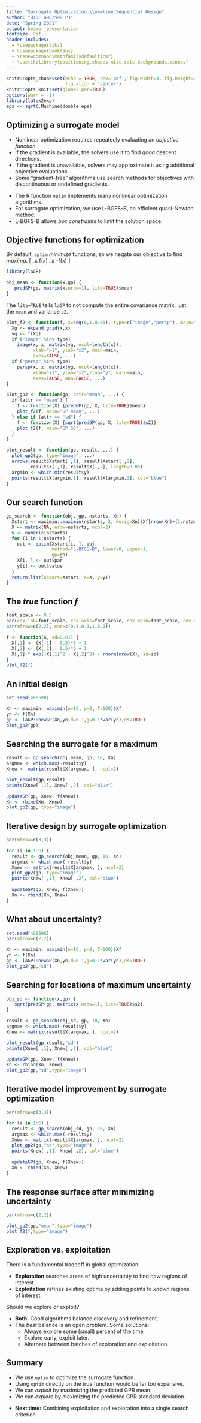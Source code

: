 ```yaml
---
title: "Surrogate Optimization:\\newline Sequential Design"
author: "BIOE 498/598 PJ"
date: "Spring 2021"
output: beamer_presentation
fontsize: 9pt
header-includes: 
  - \usepackage{tikz}
  - \usepackage{booktabs}
  - \renewcommand\mathfamilydefault{cmr}
  - \usetikzlibrary{positioning,shapes.misc,calc,backgrounds,scopes} 
---
```


```r
knitr::opts_chunk$set(echo = TRUE, dev='pdf', fig.width=3, fig.height=3,
                      fig.align = 'center')
knitr::opts_knit$set(global.par=TRUE)
options(warn = -1)
library(latex2exp)
eps <- sqrt(.Machine$double.eps) 
```

## Optimizing a surrogate model

- Nonlinear optimization requires repeatedly evaluating an *objective function*.
- If the gradient is available, the solvers use it to find good descent directions.
- If the gradient is unavailable, solvers may approximate it using additional objective evaluations.
- Some "gradient-free" algorithms use search methods for objectives with discontinuous or undefined gradients.

\bigskip
\pause

- The R function `optim` implements many nonlinear optimization algorithms.
- For surrogate optimization, we use L-BGFS-B, an efficient quasi-Newton method.
- L-BGFS-B allows *box constraints* to limit the solution space.

## Objective functions for optimization

By default, `optim` *minimize* functions, so we negate our objective to find *maxima*.
\[ \max_x f(x) \Leftrightarrow \min_x -f(x)  \]

\bigskip
\footnotesize
```r
library(laGP)

obj_mean <- function(x,gp) {
  -predGP(gp, matrix(x,nrow=1), lite=TRUE)$mean
}
```

\normalsize
\bigskip
The `lite=TRUE` tells `laGP` to not compute the entire covariance matrix, just the `mean` and variance `s2`.

```r
plot_f2 <- function(f, x=seq(0,1,0.01), type=c("image","persp"), main="true response", ...) {
  Xg <- expand.grid(x,x)
  yg <- f(Xg)
  if ("image" %in% type) 
    image(x, x, matrix(yg, ncol=length(x)), 
          xlab="x1", ylab="x2", main=main,
          axes=FALSE, ...)
  if ("persp" %in% type)
    persp(x, x, matrix(yg, ncol=length(x)), 
          xlab="x1", ylab="x2",zlab="y", main=main,
          axes=FALSE, ann=FALSE, ...)
}

plot_gp2 <- function(gp, attr="mean", ...) {
  if (attr == "mean") {
    f <- function(X) {predGP(gp, X, lite=TRUE)$mean}
    plot_f2(f, main="GP mean", ...)
  } else if (attr == "sd") {
    f <- function(X) {sqrt(predGP(gp, X, lite=TRUE)$s2)}
    plot_f2(f, main="GP SD", ...)
  }
}

plot_result <- function(gp, result, ...) {
  plot_gp2(gp, type="image", ...)
  arrows(result$Xstart[ ,1], result$Xstart[ ,2],
         result$X[ ,1], result$X[ ,2], length=0.05)
  argmin <- which.min(result$y)
  points(result$X[argmin,1], result$X[argmin,2], col="blue")
}
```
  
## Our search function

\footnotesize
```r
gp_search <- function(obj, gp, nstarts, Xn) {
  Xstart <- maximin::maximin(nstarts, 2, Xorig=Xn)$Xf[nrow(Xn)+(1:nstarts), ]
  X <- matrix(NA, nrow=nstarts, ncol=2)
  y <- numeric(nstarts)
  for (i in 1:nstarts) {
    out <- optim(Xstart[i, ], obj, 
                 method="L-BFGS-B", lower=0, upper=1, 
                 gp=gp)
    X[i, ] <- out$par
    y[i] <- out$value
  }
  return(list(Xstart=Xstart, X=X, y=y))
}
```

## The *true* function $f$

```r
font_scale <- 0.5
par(cex.lab=font_scale, cex.axis=font_scale, cex.main=font_scale, cex.sub=font_scale)
par(mfrow=c(2,2), mar=c(0.1,0.1,1,0.1))
```

\footnotesize
```r
f <- function(X, sd=0.01) {
  X[,1] <- (X[,1] - 0.5)*6 + 1
  X[,2] <- (X[,2] - 0.5)*6 + 1
  X[,1] * exp(-X[,1]^2 - X[,2]^2) + rnorm(nrow(X), sd=sd)
}
plot_f2(f)
```
## An initial design

```r
set.seed(498598)
```

\footnotesize
```r
Xn <- maximin::maximin(n=16, p=2, T=100)$Xf
yn <- f(Xn)
gp <- laGP::newGP(Xn,yn,d=0.1,g=0.1*var(yn),dK=TRUE)
plot_gp2(gp)
```
## Searching the surrogate for a maximum

\footnotesize
```r
result <- gp_search(obj_mean, gp, 10, Xn)
argmax <- which.max(-result$y)
Xnew <- matrix(result$X[argmax, ], ncol=2)

plot_result(gp,result)
points(Xnew[ ,1], Xnew[ ,2], col="blue")

updateGP(gp, Xnew, f(Xnew))
Xn <- rbind(Xn, Xnew)
plot_gp2(gp, type="image")
```

## Iterative design by surrogate optimization

```r
par(mfrow=c(3,3))
```

\footnotesize
```r
for (i in 1:6) {
  result <- gp_search(obj_mean, gp, 10, Xn)
  argmax <- which.max(-result$y)
  Xnew <- matrix(result$X[argmax, ], ncol=2)
  plot_gp2(gp, type="image")
  points(Xnew[ ,1], Xnew[ ,2], col="blue")
  
  updateGP(gp, Xnew, f(Xnew))
  Xn <- rbind(Xn, Xnew)
}
```

## What about uncertainty?

```r
set.seed(498598)
par(mfrow=c(2,2))
```

\footnotesize
```r
Xn <- maximin::maximin(n=16, p=2, T=100)$Xf
yn <- f(Xn)
gp <- laGP::newGP(Xn,yn,d=0.1,g=0.1*var(yn),dK=TRUE)
plot_gp2(gp,"sd")
```


## Searching for locations of maximum uncertainty

\footnotesize
```r
obj_sd <- function(x,gp) {
  -sqrt(predGP(gp, matrix(x,nrow=1), lite=TRUE)$s2)
}

result <- gp_search(obj_sd, gp, 10, Xn)
argmax <- which.max(-result$y)
Xnew <- matrix(result$X[argmax, ], ncol=2)

plot_result(gp,result,"sd")
points(Xnew[ ,1], Xnew[ ,2], col="blue")

updateGP(gp, Xnew, f(Xnew))
Xn <- rbind(Xn, Xnew)
plot_gp2(gp,"sd",type="image")
```

## Iterative model improvement by surrogate optimization

```r
par(mfrow=c(3,3))
```

\footnotesize
```r
for (i in 1:6) {
  result <- gp_search(obj_sd, gp, 10, Xn)
  argmax <- which.max(-result$y)
  Xnew <- matrix(result$X[argmax, ], ncol=2)
  plot_gp2(gp,"sd",type="image")
  points(Xnew[ ,1], Xnew[ ,2], col="blue")
  
  updateGP(gp, Xnew, f(Xnew))
  Xn <- rbind(Xn, Xnew)
}
```

## The response surface after minimizing uncertainty

```r
par(mfrow=c(2,2))
```

\footnotesize
```r
plot_gp2(gp,"mean",type="image")
plot_f2(f,type="image")
```

## Exploration vs. exploitation

There is a fundamental tradeoff in global optimization:

- **Exploration** searches areas of high uncertainty to find *new* regions of interest.
- **Exploitation** refines existing optima by adding points to *known* regions of interest.

\pause
\bigskip
Should we explore or exploit?

- **Both.** Good algorithms balance discovery and refinement.
- The *best* balance is an open problem. Some solutions:
  - Always explore some (small) percent of the time.
  - Explore early, exploit later.
  - Alternate between batches of exploration and exploitation.

## Summary

- We use `optim` to optimize the surrogate function. 
- Using `optim` directly on the true function would be far too expensive.
- We can *exploit* by maximizing the predicted GPR mean.
- We can *explore* by maximizing the predicted GPR standard deviation.

\pause

- **Next time:** Combining exploitation and exploration into a single search criterion.



